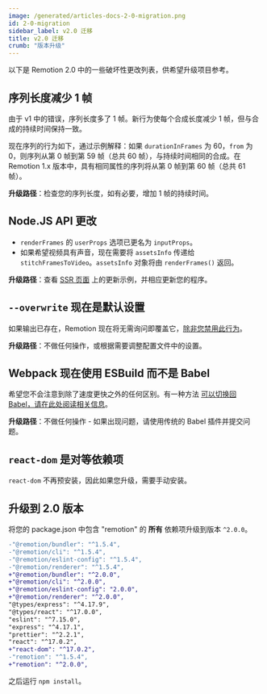 ```yaml
---
image: /generated/articles-docs-2-0-migration.png
id: 2-0-migration
sidebar_label: v2.0 迁移
title: v2.0 迁移
crumb: "版本升级"
---
```


以下是 Remotion 2.0 中的一些破坏性更改列表，供希望升级项目参考。

## 序列长度减少 1 帧

由于 v1 中的错误，序列长度多了 1 帧。新行为使每个合成长度减少 1 帧，但与合成的持续时间保持一致。

现在序列的行为如下，通过示例解释：如果 `durationInFrames` 为 60，`from` 为 0，则序列从第 0 帧到第 59 帧（总共 60 帧），与持续时间相同的合成。在 Remotion 1.x 版本中，具有相同属性的序列将从第 0 帧到第 60 帧（总共 61 帧）。

**升级路径**：检查您的序列长度，如有必要，增加 1 帧的持续时间。

## Node.JS API 更改

- `renderFrames` 的 `userProps` 选项已更名为 `inputProps`。
- 如果希望视频具有声音，现在需要将 `assetsInfo` 传递给 `stitchFramesToVideo`。`assetsInfo` 对象将由 `renderFrames()` 返回。

**升级路径**：查看 [SSR 页面](/docs/ssr) 上的更新示例，并相应更新您的程序。

## `--overwrite` 现在是默认设置

如果输出已存在，Remotion 现在将无需询问即覆盖它，[除非您禁用此行为](/docs/config#setoverwriteoutput)。

**升级路径**：不做任何操作，或根据需要调整配置文件中的设置。

## Webpack 现在使用 ESBuild 而不是 Babel

希望您不会注意到除了速度更快之外的任何区别。有一种方法 [可以切换回 Babel，请在此处阅读相关信息](/docs/legacy-babel)。

**升级路径**：不做任何操作 - 如果出现问题，请使用传统的 Babel 插件并提交问题。

## `react-dom` 是对等依赖项

`react-dom` 不再预安装，因此如果您升级，需要手动安装。

## 升级到 2.0 版本

将您的 package.json 中包含 "remotion" 的 **所有** 依赖项升级到版本 `^2.0.0`。 



```diff
-"@remotion/bundler": "^1.5.4",
-"@remotion/cli": "^1.5.4",
-"@remotion/eslint-config": "^1.5.4",
-"@remotion/renderer": "^1.5.4",
+"@remotion/bundler": "^2.0.0",
+"@remotion/cli": "^2.0.0",
+"@remotion/eslint-config": "2.0.0",
+"@remotion/renderer": "^2.0.0",
"@types/express": "^4.17.9",
"@types/react": "^17.0.0",
"eslint": "^7.15.0",
"express": "^4.17.1",
"prettier": "^2.2.1",
"react": "^17.0.2",
+"react-dom": "^17.0.2",
-"remotion": "^1.5.4",
+"remotion": "^2.0.0",
```

之后运行 `npm install`。
